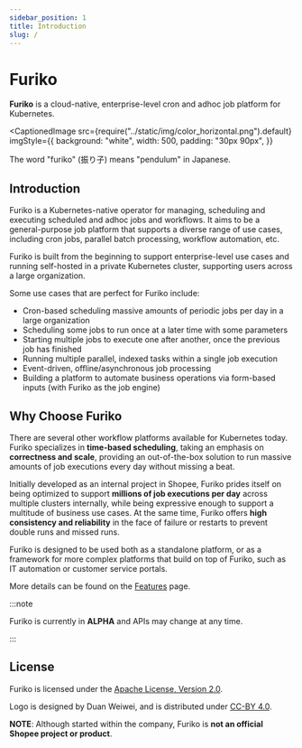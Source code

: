 ```yaml
---
sidebar_position: 1
title: Introduction
slug: /
---
```



# Furiko

**Furiko** is a cloud-native, enterprise-level cron and adhoc job platform for Kubernetes.

<CaptionedImage
  src={require("../static/img/color_horizontal.png").default}
  imgStyle={{
    background: "white",
    width: 500,
    padding: "30px 90px",
  }}
>
  The word "furiko" (振り子) means "pendulum" in Japanese.
</CaptionedImage>

## Introduction

Furiko is a Kubernetes-native operator for managing, scheduling and executing scheduled and adhoc jobs and workflows. It aims to be a general-purpose job platform that supports a diverse range of use cases, including cron jobs, parallel batch processing, workflow automation, etc.

Furiko is built from the beginning to support enterprise-level use cases and running self-hosted in a private Kubernetes cluster, supporting users across a large organization.

Some use cases that are perfect for Furiko include:

- Cron-based scheduling massive amounts of periodic jobs per day in a large organization
- Scheduling some jobs to run once at a later time with some parameters
- Starting multiple jobs to execute one after another, once the previous job has finished
- Running multiple parallel, indexed tasks within a single job execution
- Event-driven, offline/asynchronous job processing
- Building a platform to automate business operations via form-based inputs (with Furiko as the job engine)

## Why Choose Furiko

There are several other workflow platforms available for Kubernetes today. Furiko specializes in **time-based scheduling**, taking an emphasis on **correctness and scale**, providing an out-of-the-box solution to run massive amounts of job executions every day without missing a beat.

Initially developed as an internal project in Shopee, Furiko prides itself on being optimized to support **millions of job executions per day** across multiple clusters internally, while being expressive enough to support a multitude of business use cases. At the same time, Furiko offers **high consistency and reliability** in the face of failure or restarts to prevent double runs and missed runs.

Furiko is designed to be used both as a standalone platform, or as a framework for more complex platforms that build on top of Furiko, such as IT automation or customer service portals.

More details can be found on the [Features](./features.md) page.

:::note

Furiko is currently in **ALPHA** and APIs may change at any time.

:::

## License

Furiko is licensed under the [Apache License, Version 2.0](https://www.apache.org/licenses/LICENSE-2.0.txt).

Logo is designed by Duan Weiwei, and is distributed under [CC-BY 4.0](https://creativecommons.org/licenses/by/4.0/).

**NOTE**: Although started within the company, Furiko is **not an official Shopee project or product**.
